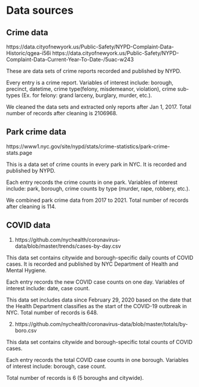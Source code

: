 # Data sources

## Crime data
https://data.cityofnewyork.us/Public-Safety/NYPD-Complaint-Data-Historic/qgea-i56i
https://data.cityofnewyork.us/Public-Safety/NYPD-Complaint-Data-Current-Year-To-Date-/5uac-w243

These are data sets of crime reports recorded and published by NYPD.

Every entry is a crime report. Variables of interest include: borough, precinct, datetime, crime type(felony, misdemeanor, violation), crime sub-types (Ex. for felony: grand larceny, burglary, murder, etc.).

We cleaned the data sets and extracted only reports after Jan 1, 2017. Total number of records after cleaning is 2106968.


## Park crime data
https://www1.nyc.gov/site/nypd/stats/crime-statistics/park-crime-stats.page 

This is a data set of crime counts in every park in NYC. It is recorded and published by NYPD.

Each entry records the crime counts in one park. Variables of interest include: park, borough, crime counts by type (murder, rape, robbery, etc.).

We combined park crime data from 2017 to 2021. Total number of records after cleaning is 114.


## COVID data
1. https://github.com/nychealth/coronavirus-data/blob/master/trends/cases-by-day.csv

This data set contains citywide and borough-specific daily counts of COVID cases. It is recorded and published by NYC Department of Health and Mental Hygiene.

Each entry records the new COVID case counts on one day. Variables of interest include: date, case count.

This data set includes data since February 29, 2020 based on the date that the Health Department classifies as the start of the COVID-19 outbreak in NYC. Total number of records is 648.


2. https://github.com/nychealth/coronavirus-data/blob/master/totals/by-boro.csv

This data set contains citywide and borough-specific total counts of COVID cases. 

Each entry records the total COVID case counts in one borough. Variables of interest include: borough, case count.

Total number of records is 6 (5 boroughs and citywide).